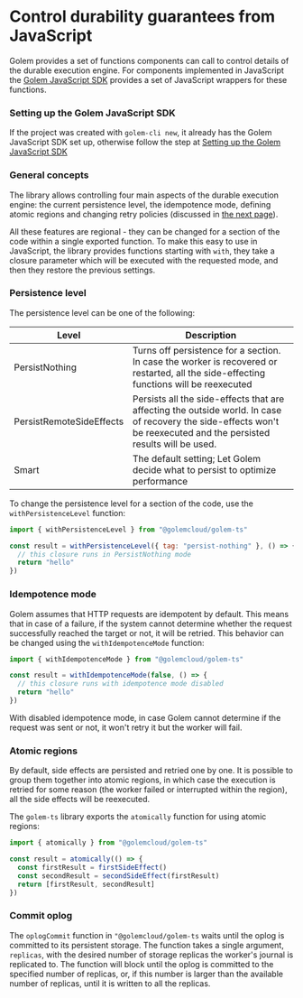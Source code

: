 # Control durability guarantees from JavaScript

Golem provides a set of functions components can call to control details of the durable execution engine. For components implemented in JavaScript the [Golem JavaScript SDK](/docs/experimental-languages/js-language-guide/golem-js-sdk) provides a set of JavaScript wrappers for these functions.

### Setting up the Golem JavaScript SDK

If the project was created with `golem-cli new`, it already has the Golem JavaScript SDK set up, otherwise follow the step at [Setting up the Golem JavaScript SDK](/docs/experimental-languages/js-language-guide/golem-js-sdk)

### General concepts

The library allows controlling four main aspects of the durable execution engine: the current persistence level, the idempotence mode, defining atomic regions and changing retry policies (discussed in [the next page](/docs/experimental-languages/js-language-guide/retries)).

All these features are regional - they can be changed for a section of the code within a single exported function. To make this easy to use in JavaScript, the library provides functions starting with `with`, they take a closure parameter which will be executed with the requested mode, and then they restore the previous settings.

### Persistence level

The persistence level can be one of the following:

| Level                    | Description                                                                                                                                                          |
| ------------------------ | -------------------------------------------------------------------------------------------------------------------------------------------------------------------- |
| PersistNothing           | Turns off persistence for a section. In case the worker is recovered or restarted, all the side-effecting functions will be reexecuted                               |
| PersistRemoteSideEffects | Persists all the side-effects that are affecting the outside world. In case of recovery the side-effects won't be reexecuted and the persisted results will be used. |
| Smart                    | The default setting; Let Golem decide what to persist to optimize performance                                                                                        |

To change the persistence level for a section of the code, use the `withPersistenceLevel` function:

```javascript
import { withPersistenceLevel } from "@golemcloud/golem-ts"

const result = withPersistenceLevel({ tag: "persist-nothing" }, () => {
  // this closure runs in PersistNothing mode
  return "hello"
})
```

### Idempotence mode

Golem assumes that HTTP requests are idempotent by default. This means that in case of a failure, if the system cannot determine whether the request successfully reached the target or not, it will be retried. This behavior can be changed using the `withIdempotenceMode` function:

```javascript
import { withIdempotenceMode } from "@golemcloud/golem-ts"

const result = withIdempotenceMode(false, () => {
  // this closure runs with idempotence mode disabled
  return "hello"
})
```

With disabled idempotence mode, in case Golem cannot determine if the request was sent or not, it won't retry it but the worker will fail.

### Atomic regions

By default, side effects are persisted and retried one by one. It is possible to group them together into atomic regions, in which case the execution is retried for some reason (the worker failed or interrupted within the region), all the side effects will be reexecuted.

The `golem-ts` library exports the `atomically` function for using atomic regions:

```javascript
import { atomically } from "@golemcloud/golem-ts"

const result = atomically(() => {
  const firstResult = firstSideEffect()
  const secondResult = secondSideEffect(firstResult)
  return [firstResult, secondResult]
})
```

### Commit oplog

The `oplogCommit` function in `"@golemcloud/golem-ts` waits until the oplog is committed to its persistent storage. The function takes a single argument, `replicas`, with the desired number of storage replicas the worker's journal is replicated to. The function will block until the oplog is committed to the specified number of replicas, or, if this number is larger than the available number of replicas, until it is written to all the replicas.
